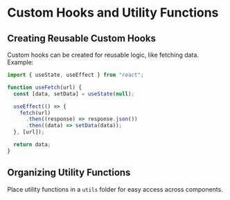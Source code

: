 # Custom Hooks and Utility Functions

## Creating Reusable Custom Hooks

Custom hooks can be created for reusable logic, like fetching data. Example:

```javascript
import { useState, useEffect } from "react";

function useFetch(url) {
  const [data, setData] = useState(null);

  useEffect(() => {
    fetch(url)
      .then((response) => response.json())
      .then((data) => setData(data));
  }, [url]);

  return data;
}
```

## Organizing Utility Functions

Place utility functions in a `utils` folder for easy access across components.
